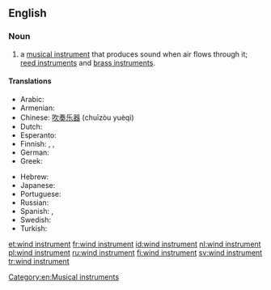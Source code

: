 ==English==

===Noun===
{{en-noun|head=[[wind]] [[instrument]]}}

# {{context|music|lang=en}} a [[musical instrument]] that produces sound when air flows through it; [[reed instrument]]s and [[brass instrument]]s.

====Translations====
{{trans-top|type of musical instrument}}
* Arabic: {{t|ar|آلة الفم|f|tr=’ālati l-fam}}
* Armenian: {{t|hy|փողային նվագարան|tr=p'oġayin nvagaran}}
* Chinese: [[吹奏乐器]] (chuīzòu yuèqì)
* Dutch: {{t+|nl|blaasinstrument|n}}
* Esperanto: {{t|eo|blovinstrumento}}
* Finnish: {{t+|fi|puhallin}}, {{t+|fi|puhallinsoitin}}, {{t+|fi|puhallussoitin}}
* German: {{t+|de|Blasinstrument|n}}
* Greek: {{t|el|[[πνευστό]] [[όργανο]]|n}}
{{trans-mid}}
* Hebrew: {{t+|he|כלי נשיפה|tr=kli neshifa}}
* Japanese: {{t+|ja|管楽器|tr=かんがっき, kangakki}}
* Portuguese: {{t|pt|instrumento de sopro|m}}
* Russian: {{t+|ru|духовой инструмент|m|tr=duχovój instrum'ént}}
* Spanish: {{t|es|instrumento de viento|m}}, {{t|es|aerófono|m}}
* Swedish: {{t+|sv|blåsinstrument}}
* Turkish: {{t+|tr|üflemeli çalgı}}
{{trans-bottom}}

[[Category:en:Musical instruments]]

[[et:wind instrument]]
[[fr:wind instrument]]
[[id:wind instrument]]
[[nl:wind instrument]]
[[pl:wind instrument]]
[[ru:wind instrument]]
[[fi:wind instrument]]
[[sv:wind instrument]]
[[tr:wind instrument]]
